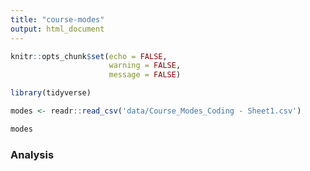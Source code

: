 ```yaml
---
title: "course-modes"
output: html_document
---
```


```r
knitr::opts_chunk$set(echo = FALSE,
                      warning = FALSE, 
                      message = FALSE)
```

```r
library(tidyverse)
```

```r
modes <- readr::read_csv('data/Course_Modes_Coding - Sheet1.csv')
```

```r
modes
```
### Analysis


